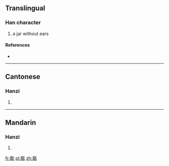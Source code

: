 ==Translingual==

===Han character===
{{Han char|rn=98|rad=瓦|as=11|sn=16|four=0121<sub>7</sub>|canj=卜月一女弓 (YBMVN)}}

# a jar without ears

====References====
* {{Han ref|kx=0751.200|dkj=21584|dj=1159.140|hdz=21431.100|uh=750B|ud=29963|bh=EA69|bd=60009}}

----

==Cantonese==

===Hanzi===
{{yue-hanzi|jyut=|y=dik1}}

# {{defn|Cantonese|sort=瓦11}}

----

==Mandarin==

===Hanzi===
{{cmn-hanzi|pin=[[dì]] ([[di4]])|wg=ti<sup>4</sup>}}

# {{defn|Mandarin|sort=瓦11}}

[[fr:甋]]
[[pl:甋]]
[[zh:甋]]